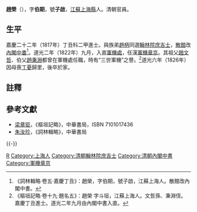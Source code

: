 {{Otheruses|other=名为趙榮的其他人物|趙榮}}

'''趙榮'''（{{bd|1785年||1829年||Zhao趙}}），字'''伯期'''，號'''子啟'''，[[江蘇|江蘇]][[上海縣|上海縣]]人。清朝官員。

== 生平 ==
嘉慶二十二年（1817年）丁丑科二甲進士。與族弟[[趙柄|趙柄]]同選[[翰林院|翰林院]][[庶吉士|庶吉士]]，[[散館|散館]]改[[內閣中書|內閣中書]]<ref>《詞林輯略·卷五·嘉慶丁丑》：趙榮，字伯期，號子啟，江蘇上海人。散館改內閣中書。</ref>。道光二年（1822年）九月，入直[[軍機處|軍機處]]，任漢[[軍機章京|軍機章京]]。其祖父[[趙文哲|趙文哲]]、伯父[[趙秉淵|趙秉淵]]都曾在軍機處任職，時有“三世軍機”之譽。<ref>《樞垣記略·卷十九·題名五》：趙榮 字斗垣，江蘇上海人。文哲孫、秉淵侄。嘉慶丁丑進士。道光二年九月由內閣中書入直。</ref>道光六年（1826年）因母喪[[丁憂|丁憂]]歸里，後卒於家。

==註釋==
{{reflist}}

==參考文獻==
*[[梁章钜|梁章钜]]，《樞垣記略》，中華書局，ISBN 7101017436
*[[朱汝珍|朱汝珍]]，《詞林輯略》，中華書局

{{-}}
{{嘉慶二十二年丁丑科殿試金榜}}

{{Authority control}}

{{DEFAULTSORT:Zhao趙}}
[[Category:趙姓|R]]
[[Category:上海人|Category:上海人]]
[[Category:清朝翰林院庶吉士|Category:清朝翰林院庶吉士]]
[[Category:清朝內閣中書|Category:清朝內閣中書]]
[[Category:軍機章京|Category:軍機章京]]